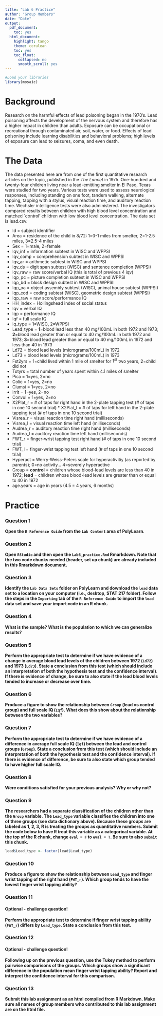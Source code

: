 ```yaml
---
title: "Lab 6 Practice"
author: "Group Members"
date: "Date"
output:
  pdf_document:
    toc: yes
  html_document:
    highlight: tango
    theme: cerulean
    toc: yes
    toc_float:
      collapsed: no
      smooth_scroll: yes
---
```


```r
#Load your libraries
library(mosaic)
```

# Background
Research on the harmful effects of lead poisoning began in the 1970's.  Lead poisoning  affects the development of the nervous system and therefore has a higher impact in children than adults. Exposure can be occupational or recreational through contaminated air, soil, water, or food.  Effects of lead poisoning include learning disabilities and behavioral problems; high levels of exposure can lead to seizures, coma, and even death.


# The Data
The data presented here are from one of the first quantitative research articles on the topic, published in the _The Lancet_ in 1975. One-hundred and twenty-four children living near a lead-emitting smelter in El Paso, Texas were studied for two years.  Various tests were used to assess neurological responses, including standing on one foot, tandem walking, alternate tapping, tapping with a stylus, visual reaction time, and auditory reaction time.  Wechsler intelligence tests were also administered.  The investigators compared results between children with high blood level concentration and matched `control' children with low blood level concentration.  The data set is lead.csv.

* Id = subject identifier 
* Area = residence of the child in 8/72: 1=0-1 miles from smelter, 2=1-2.5 miles, 3=2.5-4 miles 
* Sex = 1=male, 2=female 
* Iqv_inf = information subtest in WISC and WPPSI 
* Iqv_comp = comprehension subtest in WISC and WPPSI 
* Iqv_ar = arithmetic subtest in WISC and WPPSI 
* Iqv_ds = digit span subtest (WISC) and sentence completion (WPPSI) 
* Iqv_raw = raw score/verbal IQ (this is total of previous 4 iqv) 
* Iqp_pc = picture completion subtest in WISC and WPPSI 
* Iqp_bd = block design subtest in WISC and WPPSI 
* Iqp_oa = object assembly subtest (WISC), animal house subtest (WPPSI)
* Iqp_cod = coding subtest (WISC), geometric design subtest (WPPSI)  
* Iqp_raw = raw score/performance IQ 
* HH_index = Hollingshead index of social status 
* Iqv = verbal IQ 
* Iqp = performance IQ
* Iqf = full scale IQ
* Iq_type = 1=WISC, 2=WPPSI 
* Lead_type = **1**=blood lead less than 40 mg/100mL in both 1972 and 1973; **2**=blood lead greater than or equal to 40 mg/100mL in both 1972 and 1973; **3**=blood lead greater than or equal to 40 mg/100mL in 1972 and less than 40 in 1973
* Ld72 = blood lead levels (micrograms/100mL) in 1972
* Ld73 = blood lead levels (micrograms/100mL) in 1973
* Fst2yrs = 1=child lived within 1 mile of smelter for $1^{st}$ two years, 2=child did not 
* Totyrs = total number of years spent within 4.1 miles of smelter 
* Pica = 1=yes, 2=no 
* Colic = 1=yes, 2=no 
* Clumsi = 1=yes, 2=no 
* Irrit = 1=yes, 2=no 
* Convul = 1=yes, 2=no 
* X2Plat_r = # of taps for right hand in the 2-plate tapping test (# of taps in one 10 second trial) * X2Plat_l = # of taps for left hand in the 2-plate tapping test (# of taps in one 10 second trial) 
* Visrea_r = visual reaction time right hand (milliseconds) 
* Visrea_l = visual reaction time left hand (milliseconds) 
* Audrea_r = auditory reaction time right hand (milliseconds) 
* Audrea_l = auditory reaction time left hand (milliseconds)
* FWT_r = finger-wrist tapping test right hand (# of taps in one 10 second trial) 
* FWT_l = finger-wrist tapping test left hand (# of taps in one 10 second trial) 
* Hyperact = Werry-Weiss-Peters scale for hyperactivitiy (as reported by parents); 0=no activity... 4=severely hyperactive 
* Group = **control** = children whose blood-lead levels are less than 40 in 1972; **lead** = children whose blood-lead levels are greater than or equal to 40 in 1972  
* age.years = age in years (4.5 = 4 years, 6 months) 

# Practice

### Question 1
**Open the `R Reference Guide` from the `Lab Content` area of PolyLearn.**

### Question 2
**Open `RStudio` and then open the `Lab6_practice.Rmd` Rmarkdown. Note that the two code chunks needed (header, set up chunk) are already included in this Rmarkdown document.** 

### Question 3
**Identify the `Lab Data Sets` folder on PolyLearn and download the `lead` data set to a  location on your computer (i.e., desktop, STAT 217 folder).  Follow the steps in the `Importing` tab of the `R Reference Guide` to import the `lead` data set and save your import code in an R chunk.**


### Question 4
**What is the sample?  What is the population to which we can generalize results?**

### Question 5
**Perform the appropriate test to determine if we have evidence of a change in average blood lead levels of the children between 1972 (`Ld72`) and 1973 (`Ld73`).  State a conclusion from this test (which should include an interpretation of both the hypothesis test and the confidence interval).  If there is evidence of change, be sure to also state if the lead blood levels tended to increase or decrease over time.**

### Question 6
**Produce a figure to show the relationship between `Group` (lead vs control group) and full scale IQ (`Iqf`). What does this show about the relationship between the two variables?**

### Question 7
**Perform the  appropriate test to determine if we have evidence of a difference in average full scale IQ (`Iqf`) between the lead and control groups (`Group`).  State a conclusion from this test (which should include an interpretation of both the hypothesis test and the confidence interval).  If there is evidence of difference, be sure to also state which group tended to have higher full scale IQ.** 

### Question 8
**Were conditions satisfied for your previous analysis?  Why or why not?**


### Question 9
**The researchers had a separate classification of the children other than the `Group` variable.  The `Lead_type` variable classifies the children into one of three groups (see data dictionary above).  Because these groups are labeled as 1, 2, 3, R is treating the groups as quantitative numbers.  Submit the code below to have R treat this variable as a categorical variable.  At the top of the R chunk, change `eval = F` to `eval = T`.  Be sure to also `submit` this chunk.**
```r
lead$Lead_type <- factor(lead$Lead_type)
```

### Question 10
**Produce a figure to show the relationship between `Lead_type` and finger wrist tapping of the right hand (`FWT_r`).  Which group tends to have the lowest finger wrist tapping ability?**

### Question 11
#### Optional - challenge question!
**Perform the appropriate test to determine if finger wrist tapping ability (`FWT_r`) differs by `Lead_type`. State a conclusion from this test.**

### Question 12
#### Optional - challenge question!
**Following up on the previous question, use the Tukey method to perform pairwise comparisons of the groups. Which groups show a significant difference in the population mean finger wrist tapping ability? Report and interpret the confidence interval for this comparison.**

### Question 13
**Submit this lab assignment as an html compiled from R Markdown. Make sure all names of group members who contributed to this lab assignment are on the html file.**